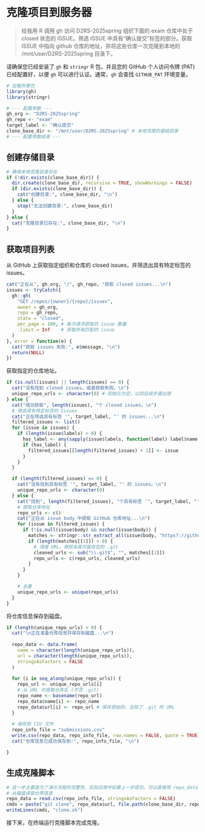 # 克隆项目到服务器

> 给我用 R 调用 gh 访问 D2RS-2025spring 组织下面的 exam 仓库中处于 closed 状态的 ISSUE。筛选 ISSUE 中具有“确认提交”标签的部分。获取 ISSUE 中指向 github 仓库的地址，并将这些仓库一次克隆到本地的 /mnt/user/D2RS-2025spring 目录下。

请确保您已经安装了 `gh` 和 `stringr` R 包，并且您的 GitHub 个人访问令牌 (PAT) 已经配置好，以便 `gh` 可以进行认证。通常，`gh` 会查找 `GITHUB_PAT` 环境变量。

```r
# 加载所需包
library(gh)
library(stringr)

# --- 配置参数 ---
gh_org <- "D2RS-2025spring"
gh_repo <- "exam"
target_label <- "确认提交"
clone_base_dir <- "/mnt/user/D2RS-2025spring" # 本地克隆的基础目录
# --- 配置参数结束 ---
```

## 创建存储目录

```r
# 确保本地克隆目录存在
if (!dir.exists(clone_base_dir)) {
  dir.create(clone_base_dir, recursive = TRUE, showWarnings = FALSE)
  if (dir.exists(clone_base_dir)) {
    cat("创建目录:", clone_base_dir, "\n")
  } else {
    stop("无法创建目录:", clone_base_dir)
  }
} else {
  cat("克隆目录已存在:", clone_base_dir, "\n")
}
```

## 获取项目列表

从 GitHub 上获取指定组织和仓库的 closed issues，并筛选出具有特定标签的 issues。

```r
cat("正在从", gh_org, "/", gh_repo, "获取 closed issues...\n")
issues <- tryCatch({
  gh::gh(
    "GET /repos/{owner}/{repo}/issues",
    owner = gh_org,
    repo = gh_repo,
    state = "closed",
    per_page = 100, # 每次请求获取的 issue 数量
    .limit = Inf    # 获取所有匹配的 issue
  )
}, error = function(e) {
  cat("获取 issues 失败:", e$message, "\n")
  return(NULL)
})
```

获取指定的仓库地址。

```r
if (is.null(issues) || length(issues) == 0) {
  cat("没有找到 closed issues，或者获取失败。\n")
  unique_repo_urls <- character(0) # 初始化为空，以防后续步骤出错
} else {
  cat("成功获取", length(issues), "个 closed issues。\n")
  # 筛选具有特定标签的 Issues
  cat("正在筛选具有标签 '", target_label, "' 的 issues...\n")
  filtered_issues <- list()
  for (issue in issues) {
    if (length(issue$labels) > 0) {
      has_label <- any(sapply(issue$labels, function(label) label$name == target_label))
      if (has_label) {
        filtered_issues[[length(filtered_issues) + 1]] <- issue
      }
    }
  }

  if (length(filtered_issues) == 0) {
    cat("没有找到具有标签 '", target_label, "' 的 issues。\n")
    unique_repo_urls <- character(0)
  } else {
    cat("找到", length(filtered_issues), "个具有标签 '", target_label, "' 的 issues。\n")
    # 提取仓库地址
    repo_urls <- c()
    cat("正在从 issue body 中提取 GitHub 仓库地址...\n")
    for (issue in filtered_issues) {
      if (!is.null(issue$body) && nzchar(issue$body)) {
        matches <- stringr::str_extract_all(issue$body, "https?://github\\.com/([^/]+)/([^/\\s]+?)(\\.git)?(?=[\\s\\n\\r\\,\\)\\]\\!]|$|$)")
        if (length(matches[[1]]) > 0) {
          # 清理 URL，移除末尾可能存在的 .git
          cleaned_urls <- sub("\\.git$", "", matches[[1]])
          repo_urls <- c(repo_urls, cleaned_urls)
        }
      }
    }

    # 去重
    unique_repo_urls <- unique(repo_urls)
  }
}

```

将仓库信息保存到磁盘。

```r
if (length(unique_repo_urls) > 0) {
  cat("\n正在准备仓库信息并保存到磁盘...\n")
  
  repo_data <- data.frame(
    name = character(length(unique_repo_urls)),
    url = character(length(unique_repo_urls)),
    stringsAsFactors = FALSE
  )
  
  for (i in seq_along(unique_repo_urls)) {
    repo_url <- unique_repo_urls[i]
    # 从 URL 中提取仓库名 (不含 .git)
    repo_name <- basename(repo_url) 
    repo_data$name[i] <- repo_name
    repo_data$url[i] <- repo_url # 保存原始的、去除了 .git 的 URL
  }
  
  # 保存到 CSV 文件
  repo_info_file = "submissions.csv"
  write.csv(repo_data, repo_info_file, row.names = FALSE, quote = TRUE)
  cat("仓库信息已成功保存到:", repo_info_file, "\n")

}
```

## 生成克隆脚本

```r
# 这一步主要是为了演示流程的完整性，实际应用中如果上一步成功，可以直接用 repo_data
# 从磁盘读取仓库信息
repo_data = read.csv(repo_info_file, stringsAsFactors = FALSE)
cmds = paste("git clone", repo_data$url, file.path(clone_base_dir, repo_data$name), '--depth 1')
writeLines(cmds, "clone.sh")
```

接下来，在终端运行克隆脚本完成克隆。
